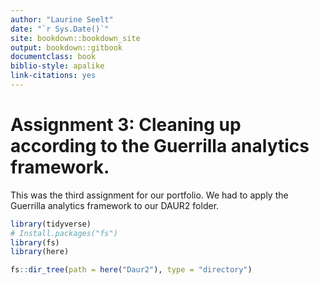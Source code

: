 ```yaml
---
author: "Laurine Seelt"
date: "`r Sys.Date()`"
site: bookdown::bookdown_site
output: bookdown::gitbook
documentclass: book
biblio-style: apalike
link-citations: yes
---
```


# Assignment 3: Cleaning up according to the Guerrilla analytics framework.

This was the third assignment for our portfolio. We had to apply the Guerrilla analytics framework to our DAUR2 folder.

```r
library(tidyverse)
# Install.packages("fs")
library(fs)
library(here)
```

```r
fs::dir_tree(path = here("Daur2"), type = "directory")
```

